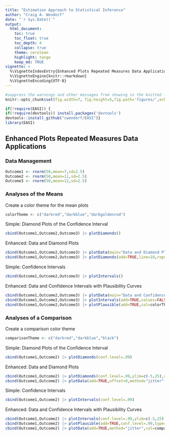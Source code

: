 ```yaml
---
title: "Estimation Approach to Statistical Inference"
author: "Craig A. Wendorf"
date: "`r Sys.Date()`"
output:
  html_document:
    toc: true
    toc_float: true
    toc_depth: 4
    collapse: true
    theme: cerulean
    highlight: tango
    keep_md: TRUE
vignette: >
  %\VignetteIndexEntry{Enhanced Plots Repeated Measures Data Applications}
  %\VignetteEngine{knitr::rmarkdown}
  %\VignetteEncoding{UTF-8}
---
```


```r
#suppress the warnings and other messages from showing in the knitted file.
knitr::opts_chunk$set(fig.width=7, fig.height=5,fig.path='figures/',echo=TRUE,warning=FALSE,message=FALSE)
```

```r
if(!require(EASI)) {
if(!require(devtools)) install.packages('devtools')
devtools::install_github("cwendorf/EASI")}
library(EASI)
```

## Enhanced Plots Repeated Measures Data Applications

### Data Management

```r
Outcome1 <- rnorm(50,mean=7,sd=2.5)
Outcome2 <- rnorm(50,mean=11,sd=2.5)
Outcome3 <- rnorm(50,mean=12,sd=2.5)
```

### Analyses of the Means

Create a color theme for the mean plots
```r
colorTheme <- c("darkred","darkblue","darkgoldenrod")
```

Simple: Diamond Plots of the Confidence Interval
```r
cbind(Outcome1,Outcome2,Outcome3) |> plotDiamonds()
```

Enhanced: Data and Diamond Plots
```r
cbind(Outcome1,Outcome2,Outcome3) |> plotData(main="Data and Diamond Plots",offset=0,method="jitter",col=colorTheme)
cbind(Outcome1,Outcome2,Outcome3) |> plotDiamonds(add=TRUE,line=10,rope=c(8,12),col=colorTheme)
```

Simple: Confidence Intervals
```r
cbind(Outcome1,Outcome2,Outcome3) |> plotIntervals()
```

Enhanced: Data and Confidence Intervals with Plausibility Curves
```r
cbind(Outcome1,Outcome2,Outcome3) |> plotData(main="Data and Confidence Intervals with Plausibility Curves",offset=-.15,method="jitter",col=colorTheme)
cbind(Outcome1,Outcome2,Outcome3) |> plotIntervals(add=TRUE,values=FALSE,line=10,rope=c(8,12),col=colorTheme)
cbind(Outcome1,Outcome2,Outcome3) |> plotPlausible(add=TRUE,col=colorTheme)
```

### Analyses of a Comparison

Create a comparison color theme
```r
comparisonTheme <- c("darkred","darkblue","black")
```

Simple: Diamond Plots of the Confidence Interval
```r
cbind(Outcome1,Outcome2) |> plotDiamonds(conf.level=.99)
```

Enhanced: Data and Diamond Plots
```r
cbind(Outcome1,Outcome2) |> plotDiamonds(conf.level=.99,ylim=c(-5,25),rope=c(-2,2),col=comparisonTheme)
cbind(Outcome1,Outcome2) |> plotData(add=TRUE,offset=0,method="jitter",col=comparisonTheme)
```

Simple: Confidence Intervals
```r
cbind(Outcome1,Outcome2) |> plotIntervals(conf.level=.99)
```

Enhanced: Data and Confidence Intervals with Plausibility Curves
```r
cbind(Outcome1,Outcome2) |> plotIntervals(conf.level=.99,ylim=c(-5,25),values=FALSE,rope=c(-2,2),col=comparisonTheme)
cbind(Outcome1,Outcome2) |> plotPlausible(add=TRUE,conf.level=.99,type=c("none","none","right"),col=comparisonTheme)
cbind(Outcome1,Outcome2) |> plotData(add=TRUE,method="jitter",col=comparisonTheme)
```
